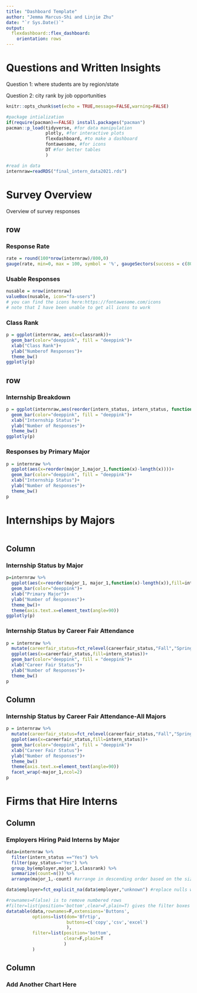 ```yaml
---
title: "Dashboard Template"
author: "Jemma Marcus-Shi and Linjie Zhu"
date: "`r Sys.Date()`"
output:
  flexdashboard::flex_dashboard:
    orientation: rows
---
```


# Questions and Written Insights

Question 1: where students are by region/state

Question 2: city rank by job opportunities













```r
knitr::opts_chunk$set(echo = TRUE,message=FALSE,warning=FALSE)

#package intialization
if(require(pacman)==FALSE) install.packages("pacman")
pacman::p_load(tidyverse, #for data manipulation
               plotly, #for interactive plots
               flexdashboard, #to make a dashboard
               fontawesome, #for icons
               DT #for better tables
               )

#read in data
internraw=readRDS("final_intern_data2021.rds")
```

# Survey Overview {data-orientation="columns"}

Overview of survey responses

## row {data-width="300"}

### Response Rate

```r
rate = round(100*nrow(internraw)/800,0)
gauge(rate, min=0, max = 100, symbol = '%', gaugeSectors(success = c(80,100), warning=c(40,79), danger = c(0, 39)))
```
### Usable Responses

```r
nusable = nrow(internraw)
valueBox(nusable, icon="fa-users")
# you can find the icons here:https://fontawesome.com/icons
# note that I have been unable to get all icons to work
```

### Class Rank

```r
p = ggplot(internraw, aes(x=classrank))+
  geom_bar(color="deeppink", fill = "deeppink")+
  xlab("Class Rank")+
  ylab("Numberof Responses")+
  theme_bw()
ggplotly(p)
```

## row {data-height="600"}

### Internship Breakdown

```r
p = ggplot(internraw,aes(reorder(intern_status, intern_status, function(x)-length(x))))+
  geom_bar(color="deeppink", fill = "deeppink")+
  xlab("Internship Status")+
  ylab("Number of Responses")+
  theme_bw()
ggplotly(p)
```

### Responses by Primary Major

```r
p = internraw %>%
  ggplot(aes(x=reorder(major_1,major_1,function(x)-length(x))))+
  geom_bar(color="deeppink", fill = "deeppink")+
  xlab("Internship Status")+
  ylab("Number of Responses")+
  theme_bw()
p
```

# Internships by Majors {data-orientation="columns"}

```r

```

## Column {data-width="400"}

### Internship Status by Major

```r
p=internraw %>% 
  ggplot(aes(x=reorder(major_1, major_1,function(x)-length(x)),fill=intern_status))+
  geom_bar(color="deeppink")+
  xlab("Primary Major")+
  ylab("Number of Responses")+
  theme_bw()+
  theme(axis.text.x=element_text(angle=90))
ggplotly(p)
```

### Internship Status by Career Fair Attendance

```r
p = internraw %>%
  mutate(careerfair_status=fct_relevel(careerfair_status,"Fall","Spring", "Both", "Neither")) %>% 
  ggplot(aes(x=careerfair_status,fill=intern_status))+
  geom_bar(color="deeppink", fill = "deeppink")+
  xlab("Career Fair Status")+
  ylab("Number of Responses")+
  theme_bw()
p
```

## Column {data-width="600"}

### Internship Status by Career Fair Attendance-All Majors

```r
p = internraw %>%
  mutate(careerfair_status=fct_relevel(careerfair_status,"Fall","Spring", "Both", "Neither")) %>% 
  ggplot(aes(x=careerfair_status,fill=intern_status))+
  geom_bar(color="deeppink", fill = "deeppink")+
  xlab("Career Fair Status")+
  ylab("Number of Responses")+
  theme_bw()
  theme(axis.text.x=element_text(angle=90))
  facet_wrap(~major_1,ncol=2)
p
```

# Firms that Hire Interns {data-orientation="columns"}

## Column {data-width="500"}

### Employers Hiring Paid Interns by Major

```r
data=internraw %>% 
  filter(intern_status =="Yes") %>% 
  filter(pay_status=="Yes") %>%
  group_by(employer,major_1,classrank) %>%
  summarize(count=n()) %>% 
  arrange(major_1,-count) #arrange in descending order based on the size of the major

data$employer=fct_explicit_na(data$employer,"unknown") #replace nulls with "unknown" (seems to be a fillna() python alternative)

#rownames=F(alse) is to remove numbered rows
#filter=list(position='bottom',clear=F,plain=T) gives the filter boxes at the bottom
datatable(data,rownames=F,extensions='Buttons',
          options=list(dom='Bfrtip',
                       buttons=c('copy','csv','excel')
                       ),
          filter=list(position='bottom',
                      clear=F,plain=T
                      )
          ) 
```

## Column {data-width="500"}

### Add Another Chart Here

```r

```
